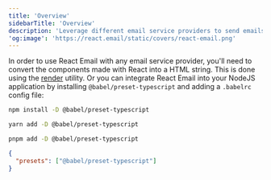 ```yaml
---
title: 'Overview'
sidebarTitle: 'Overview'
description: 'Leverage different email service providers to send emails using React.'
'og:image': 'https://react.email/static/covers/react-email.png'
---
```



In order to use React Email with any email service provider, you'll need to convert the components made with React into a HTML string. This is done using the [render](/utilities/render) utility. Or you can integrate React Email into your NodeJS application by installing `@babel/preset-typescript` and adding a `.babelrc` config file:

<CodeGroup>

```sh npm
npm install -D @babel/preset-typescript
```

```sh yarn
yarn add -D @babel/preset-typescript
```

```sh pnpm
pnpm add -D @babel/preset-typescript
```

</CodeGroup>

```json .babelrc
{
  "presets": ["@babel/preset-typescript"]
}
```

<Integrations/>
